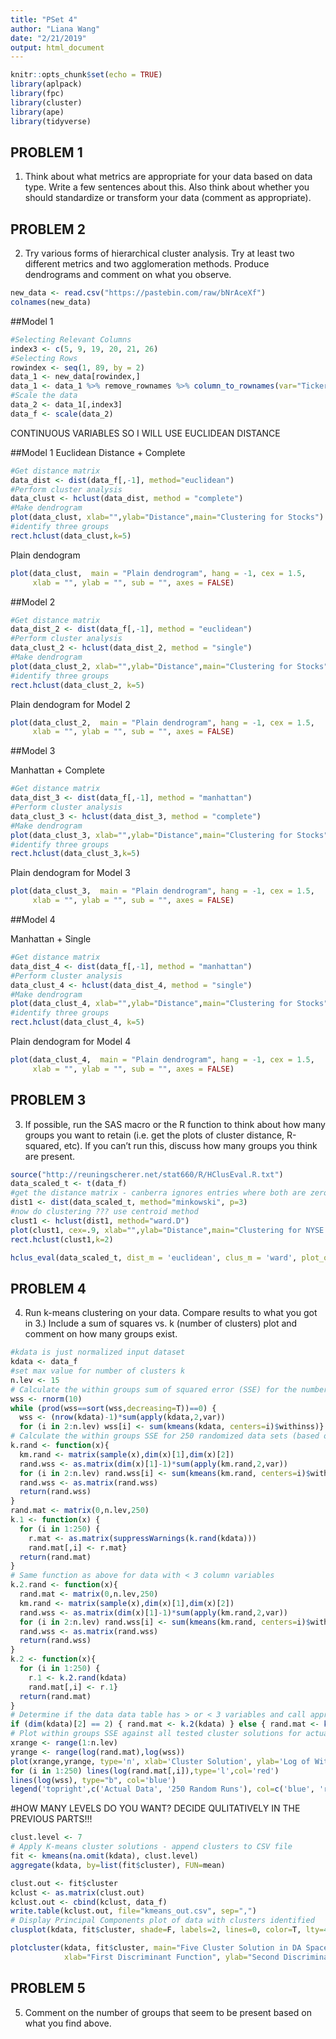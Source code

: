 ```yaml
---
title: "PSet 4"
author: "Liana Wang"
date: "2/21/2019"
output: html_document
---
```

```r
knitr::opts_chunk$set(echo = TRUE)
library(aplpack)
library(fpc)
library(cluster)
library(ape)
library(tidyverse)
```

## PROBLEM 1
1.	Think about what metrics are appropriate for your data based on data type. Write a few sentences about this.  Also think about whether you should standardize or transform your data (comment as appropriate).


## PROBLEM 2
2.	Try various forms of hierarchical cluster analysis.  Try at least two different metrics and two agglomeration methods.  Produce dendrograms and comment on what you observe.
```r
new_data <- read.csv("https://pastebin.com/raw/bNrAceXf")
colnames(new_data)
```

##Model 1
```r
#Selecting Relevant Columns
index3 <- c(5, 9, 19, 20, 21, 26)
#Selecting Rows
rowindex <- seq(1, 89, by = 2)
data_1 <- new_data[rowindex,]
data_1 <- data_1 %>% remove_rownames %>% column_to_rownames(var="Ticker.Symbol")
#Scale the data
data_2 <- data_1[,index3]
data_f <- scale(data_2)
```
CONTINUOUS VARIABLES SO I WILL USE EUCLIDEAN DISTANCE

##Model 1
Euclidean Distance + Complete
```r
#Get distance matrix
data_dist <- dist(data_f[,-1], method="euclidean")
#Perform cluster analysis
data_clust <- hclust(data_dist, method = "complete")
#Make dendrogram
plot(data_clust, xlab="",ylab="Distance",main="Clustering for Stocks")
#identify three groups
rect.hclust(data_clust,k=5)
```

Plain dendogram
```r
plot(data_clust,  main = "Plain dendrogram", hang = -1, cex = 1.5,
     xlab = "", ylab = "", sub = "", axes = FALSE)
```

##Model 2

```r
#Get distance matrix
data_dist_2 <- dist(data_f[,-1], method = "euclidean")
#Perform cluster analysis
data_clust_2 <- hclust(data_dist_2, method = "single")
#Make dendrogram
plot(data_clust_2, xlab="",ylab="Distance",main="Clustering for Stocks")
#identify three groups
rect.hclust(data_clust_2, k=5)
```

Plain dendogram for Model 2
```r
plot(data_clust_2,  main = "Plain dendrogram", hang = -1, cex = 1.5,
     xlab = "", ylab = "", sub = "", axes = FALSE)
```

##Model 3

Manhattan + Complete
```r
#Get distance matrix
data_dist_3 <- dist(data_f[,-1], method = "manhattan")
#Perform cluster analysis
data_clust_3 <- hclust(data_dist_3, method = "complete")
#Make dendrogram
plot(data_clust_3, xlab="",ylab="Distance",main="Clustering for Stocks")
#identify three groups
rect.hclust(data_clust_3,k=5)
```

Plain dendogram for Model 3
```r
plot(data_clust_3,  main = "Plain dendrogram", hang = -1, cex = 1.5,
     xlab = "", ylab = "", sub = "", axes = FALSE)
```

##Model 4

Manhattan + Single
```r
#Get distance matrix
data_dist_4 <- dist(data_f[,-1], method = "manhattan")
#Perform cluster analysis
data_clust_4 <- hclust(data_dist_4, method = "single")
#Make dendrogram
plot(data_clust_4, xlab="",ylab="Distance",main="Clustering for Stocks")
#identify three groups
rect.hclust(data_clust_4, k=5)
```

Plain dendogram for Model 4
```r
plot(data_clust_4,  main = "Plain dendrogram", hang = -1, cex = 1.5,
     xlab = "", ylab = "", sub = "", axes = FALSE)
```



## PROBLEM 3
3.	If possible, run the SAS macro  or the R function to think about how many groups you want to retain (i.e. get the plots of cluster distance, R-squared, etc).  If you can’t run this, discuss how many groups you think are present.  

```r
source("http://reuningscherer.net/stat660/R/HClusEval.R.txt")
data_scaled_t <- t(data_f)
#get the distance matrix - canberra ignores entries where both are zero
dist1 <- dist(data_scaled_t, method="minkowski", p=3)
#now do clustering ??? use centroid method
clust1 <- hclust(dist1, method="ward.D")
plot(clust1, cex=.9, xlab="",ylab="Distance",main="Clustering for NYSE Data")
rect.hclust(clust1,k=2)
```

```r
hclus_eval(data_scaled_t, dist_m = 'euclidean', clus_m = 'ward', plot_op = T)
```


## PROBLEM 4
4.	Run k-means clustering on your data.  Compare results to what you got in 3.)  Include a sum of squares vs. k (number of clusters) plot and comment on how many groups exist.

```r
#kdata is just normalized input dataset
kdata <- data_f
#set max value for number of clusters k
n.lev <- 15
# Calculate the within groups sum of squared error (SSE) for the number of cluster solutions selected by the user
wss <- rnorm(10)
while (prod(wss==sort(wss,decreasing=T))==0) {
  wss <- (nrow(kdata)-1)*sum(apply(kdata,2,var))
  for (i in 2:n.lev) wss[i] <- sum(kmeans(kdata, centers=i)$withinss)}
# Calculate the within groups SSE for 250 randomized data sets (based on the original input data)
k.rand <- function(x){
  km.rand <- matrix(sample(x),dim(x)[1],dim(x)[2])
  rand.wss <- as.matrix(dim(x)[1]-1)*sum(apply(km.rand,2,var))
  for (i in 2:n.lev) rand.wss[i] <- sum(kmeans(km.rand, centers=i)$withinss)
  rand.wss <- as.matrix(rand.wss)
  return(rand.wss)
}
rand.mat <- matrix(0,n.lev,250)
k.1 <- function(x) {
  for (i in 1:250) {
    r.mat <- as.matrix(suppressWarnings(k.rand(kdata)))
    rand.mat[,i] <- r.mat}
  return(rand.mat)
}
# Same function as above for data with < 3 column variables
k.2.rand <- function(x){
  rand.mat <- matrix(0,n.lev,250)
  km.rand <- matrix(sample(x),dim(x)[1],dim(x)[2])
  rand.wss <- as.matrix(dim(x)[1]-1)*sum(apply(km.rand,2,var))
  for (i in 2:n.lev) rand.wss[i] <- sum(kmeans(km.rand, centers=i)$withinss)
  rand.wss <- as.matrix(rand.wss)
  return(rand.wss)
}
k.2 <- function(x){
  for (i in 1:250) {
    r.1 <- k.2.rand(kdata)
    rand.mat[,i] <- r.1}
  return(rand.mat)
}
# Determine if the data data table has > or < 3 variables and call appropriate function above
if (dim(kdata)[2] == 2) { rand.mat <- k.2(kdata) } else { rand.mat <- k.1(kdata) }
# Plot within groups SSE against all tested cluster solutions for actual and randomized data - 1st: Log scale, 2nd: Normal scale
xrange <- range(1:n.lev)
yrange <- range(log(rand.mat),log(wss))
plot(xrange,yrange, type='n', xlab='Cluster Solution', ylab='Log of Within Group SSE', main='Cluster Solutions against Log of SSE')
for (i in 1:250) lines(log(rand.mat[,i]),type='l',col='red')
lines(log(wss), type="b", col='blue')
legend('topright',c('Actual Data', '250 Random Runs'), col=c('blue', 'red'), lty=1)
```


#HOW MANY LEVELS DO YOU WANT? DECIDE QULITATIVELY IN THE PREVIOUS PARTS!!!

```r
clust.level <- 7
# Apply K-means cluster solutions - append clusters to CSV file
fit <- kmeans(na.omit(kdata), clust.level)
aggregate(kdata, by=list(fit$cluster), FUN=mean)
```

```r
clust.out <- fit$cluster
kclust <- as.matrix(clust.out)
kclust.out <- cbind(kclust, data_f)
write.table(kclust.out, file="kmeans_out.csv", sep=",")
# Display Principal Components plot of data with clusters identified
clusplot(kdata, fit$cluster, shade=F, labels=2, lines=0, color=T, lty=4, main='Principal Components plot showing K-means clusters')
```


```r
plotcluster(kdata, fit$cluster, main="Five Cluster Solution in DA Space",
            xlab="First Discriminant Function", ylab="Second Discriminant Function")
```

## PROBLEM 5
5.	Comment on the number of groups that seem to be present based on what you find above.
